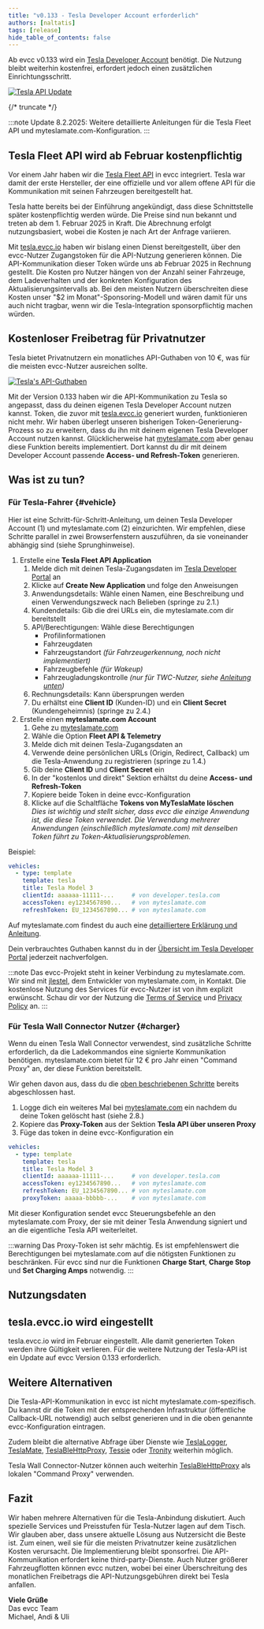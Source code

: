 ```yaml
---
title: "v0.133 - Tesla Developer Account erforderlich"
authors: [naltatis]
tags: [release]
hide_table_of_contents: false
---
```


Ab evcc v0.133 wird ein [Tesla Developer Account](https://developer.tesla.com/) benötigt.
Die Nutzung bleibt weiterhin kostenfrei, erfordert jedoch einen zusätzlichen Einrichtungsschritt.

[![Tesla API Update](tesla-api-update-wide.webp)](/blog/2025/01/20/tesla-api-update)

{/* truncate */}

:::note Update
8.2.2025: Weitere detaillierte Anleitungen für die Tesla Fleet API und myteslamate.com-Konfiguration.
:::

## Tesla Fleet API wird ab Februar kostenpflichtig

Vor einem Jahr haben wir die [Tesla Fleet API](/blog/2024/02/01/v0.124-new-tesla-api) in evcc integriert.
Tesla war damit der erste Hersteller, der eine offizielle und vor allem offene API für die Kommunikation mit seinen Fahrzeugen bereitgestellt hat.

Tesla hatte bereits bei der Einführung angekündigt, dass diese Schnittstelle später kostenpflichtig werden würde.
Die Preise sind nun bekannt und treten ab dem 1. Februar 2025 in Kraft.
Die Abrechnung erfolgt nutzungsbasiert, wobei die Kosten je nach Art der Anfrage variieren.

Mit [tesla.evcc.io](https://tesla.evcc.io) haben wir bislang einen Dienst bereitgestellt, über den evcc-Nutzer Zugangstoken für die API-Nutzung generieren können.
Die API-Kommunikation dieser Token würde uns ab Februar 2025 in Rechnung gestellt.
Die Kosten pro Nutzer hängen von der Anzahl seiner Fahrzeuge, dem Ladeverhalten und der konkreten Konfiguration des Aktualisierungsintervalls ab.
Bei den meisten Nutzern überschreiten diese Kosten unser "$2 im Monat"-Sponsoring-Modell und wären damit für uns auch nicht tragbar, wenn wir die Tesla-Integration sponsorpflichtig machen würden.

## Kostenloser Freibetrag für Privatnutzer

Tesla bietet Privatnutzern ein monatliches API-Guthaben von 10 €, was für die meisten evcc-Nutzer ausreichen sollte.

[![Tesla's API-Guthaben](./tesla-credit-de.png)](https://developer.tesla.com/)

Mit der Version 0.133 haben wir die API-Kommunikation zu Tesla so angepasst, dass du deinen eigenen Tesla Developer Account nutzen kannst.
Token, die zuvor mit [tesla.evcc.io](https://tesla.evcc.io) generiert wurden, funktionieren nicht mehr.
Wir haben überlegt unseren bisherigen Token-Generierung-Prozess so zu erweitern, dass du ihn mit deinem eigenen Tesla Developer Account nutzen kannst.
Glücklicherweise hat [myteslamate.com](https://app.myteslamate.com) aber genau diese Funktion bereits implementiert.
Dort kannst du dir mit deinem Developer Account passende **Access- und Refresh-Token** generieren.

## Was ist zu tun?

### Für Tesla-Fahrer {#vehicle}

Hier ist eine Schritt-für-Schritt-Anleitung, um deinen Tesla Developer Account (1) und myteslamate.com (2) einzurichten.
Wir empfehlen, diese Schritte parallel in zwei Browserfenstern auszuführen, da sie voneinander abhängig sind (siehe Sprunghinweise).

1. Erstelle eine **Tesla Fleet API Application**
    1. Melde dich mit deinen Tesla-Zugangsdaten im [Tesla Developer Portal](https://developer.tesla.com/) an
    2. Klicke auf **Create New Application** und folge den Anweisungen
    3. Anwendungsdetails: Wähle einen Namen, eine Beschreibung und einen Verwendungszweck nach Belieben (springe zu 2.1.)
    4. Kundendetails: Gib die drei URLs ein, die myteslamate.com dir bereitstellt
    5. API/Berechtigungen: Wähle diese Berechtigungen
        - Profilinformationen
        - Fahrzeugdaten
        - Fahrzeugstandort _(für Fahrzeugerkennung, noch nicht implementiert)_
        - Fahrzeugbefehle _(für Wakeup)_
        - Fahrzeugladungskontrolle _(nur für TWC-Nutzer, siehe [Anleitung unten](#charger))_
    6. Rechnungsdetails: Kann übersprungen werden
    7. Du erhältst eine **Client ID** (Kunden-ID) und ein **Client Secret** (Kundengeheimnis) (springe zu 2.4.)
2. Erstelle einen **myteslamate.com Account**
    1. Gehe zu [myteslamate.com](https://app.myteslamate.com/)
    2. Wähle die Option **Fleet API & Telemetry**
    3. Melde dich mit deinen Tesla-Zugangsdaten an
    4. Verwende deine persönlichen URLs (Origin, Redirect, Callback) um die Tesla-Anwendung zu registrieren (springe zu 1.4.)
    5. Gib deine **Client ID** und **Client Secret** ein
    6. In der "kostenlos und direkt" Sektion erhältst du deine **Access- und Refresh-Token**
    7. Kopiere beide Token in deine evcc-Konfiguration
    8. Klicke auf die Schaltfläche **Tokens von MyTeslaMate löschen**<br/>
       _Dies ist wichtig und stellt sicher, dass evcc die einzige Anwendung ist, die diese Token verwendet.
       Die Verwendung mehrerer Anwendungen (einschließlich myteslamate.com) mit denselben Token führt zu Token-Aktualisierungsproblemen._

Beispiel:

```yaml {5-7}
vehicles:
  - type: template
    template: tesla
    title: Tesla Model 3
    clientId: aaaaaa-11111-...     # von developer.tesla.com
    accessToken: ey1234567890...   # von myteslamate.com
    refreshToken: EU_1234567890... # von myteslamate.com
```

Auf myteslamate.com findest du auch eine [detailliertere Erklärung und Anleitung](https://www.myteslamate.com/tesla-api-application-registration/).

Dein verbrauchtes Guthaben kannst du in der [Übersicht im Tesla Developer Portal](https://developer.tesla.com/de_DE/dashboard/) jederzeit nachverfolgen.
    
:::note
Das evcc-Projekt steht in keiner Verbindung zu myteslamate.com.
Wir sind mit [jlestel](https://github.com/jlestel), dem Entwickler von myteslamate.com, in Kontakt.
Die kostenlose Nutzung des Services für evcc-Nutzer ist von ihm explizit erwünscht.
Schau dir vor der Nutzung die [Terms of Service](https://www.myteslamate.com/terms-of-service) und [Privacy Policy](https://www.myteslamate.com/privacy-policy) an.
:::

### Für Tesla Wall Connector Nutzer {#charger}

Wenn du einen Tesla Wall Connector verwendest, sind zusätzliche Schritte erforderlich, da die Ladekommandos eine signierte Kommunikation benötigen.
myteslamate.com bietet für 12 € pro Jahr einen "Command Proxy" an, der diese Funktion bereitstellt.

Wir gehen davon aus, dass du die [oben beschriebenen Schritte](#vehicle) bereits abgeschlossen hast.

1. Logge dich ein weiteres Mal bei [myteslamate.com](https://app.myteslamate.com/) ein nachdem du deine Token gelöscht hast (siehe 2.8.)
2. Kopiere das **Proxy-Token** aus der Sektion **Tesla API über unseren Proxy**
3. Füge das token in deine evcc-Konfiguration ein

```yaml {8}
vehicles:
  - type: template
    template: tesla
    title: Tesla Model 3
    clientId: aaaaaa-11111-...     # von developer.tesla.com
    accessToken: ey1234567890...   # von myteslamate.com
    refreshToken: EU_1234567890... # von myteslamate.com
    proxyToken: aaaaa-bbbbb-...    # von myteslamate.com
```

Mit dieser Konfiguration sendet evcc Steuerungsbefehle an den myteslamate.com Proxy, der sie mit deiner Tesla Anwendung signiert und an die eigentliche Tesla API weiterleitet.

:::warning
Das Proxy-Token ist sehr mächtig.
Es ist empfehlenswert die Berechtigungen bei myteslamate.com auf die nötigsten Funktionen zu beschränken.
Für evcc sind nur die Funktionen **Charge Start**, **Charge Stop** und **Set Charging Amps** notwendig.
:::

## Nutzungsdaten

## tesla.evcc.io wird eingestellt

tesla.evcc.io wird im Februar eingestellt.
Alle damit generierten Token werden ihre Gültigkeit verlieren.
Für die weitere Nutzung der Tesla-API ist ein Update auf evcc Version 0.133 erforderlich.

## Weitere Alternativen

Die Tesla-API-Kommunikation in evcc ist nicht myteslamate.com-spezifisch.
Du kannst dir die Token mit der entsprechenden Infrastruktur (öffentliche Callback-URL notwendig) auch selbst generieren und in die oben genannte evcc-Konfiguration eintragen.

Zudem bleibt die alternative Abfrage über Dienste wie [TeslaLogger](https://docs.evcc.io/docs/devices/vehicles#teslalogger), [TeslaMate](https://docs.evcc.io/docs/devices/vehicles#teslamate), [TeslaBleHttpProxy](https://docs.evcc.io/docs/devices/vehicles#tesla-ble), [Tessie](https://docs.evcc.io/docs/devices/vehicles#tessie) oder [Tronity](https://docs.evcc.io/docs/devices/vehicles#tronity) weiterhin möglich.

Tesla Wall Connector-Nutzer können auch weiterhin [TeslaBleHttpProxy](https://github.com/wimaha/TeslaBleHttpProxy) als lokalen "Command Proxy" verwenden.

## Fazit

Wir haben mehrere Alternativen für die Tesla-Anbindung diskutiert.
Auch spezielle Services und Preisstufen für Tesla-Nutzer lagen auf dem Tisch.
Wir glauben aber, dass unsere aktuelle Lösung aus Nutzersicht die Beste ist.
Zum einen, weil sie für die meisten Privatnutzer keine zusätzlichen Kosten verursacht.
Die Implementierung bleibt sponsorfrei.
Die API-Kommunikation erfordert keine third-party-Dienste.
Auch Nutzer größerer Fahrzeugflotten können evcc nutzen, wobei bei einer Überschreitung des monatlichen Freibetrags die API-Nutzungsgebühren direkt bei Tesla anfallen.

**Viele Grüße**<br/>
Das evcc Team<br/>
Michael, Andi & Uli